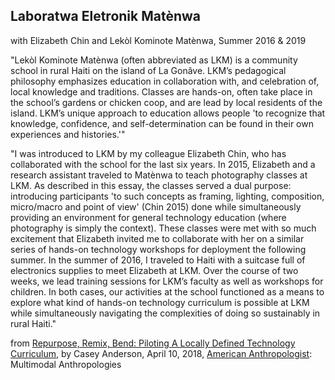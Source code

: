 <Cover
  src="https://payload.cargocollective.com/1/17/549792/13930520/DSC00451_1000.JPG"
  alt=""
  caption=""
/>

## Laboratwa Eletronik Matènwa
with Elizabeth Chin and Lekòl Kominote Matènwa, Summer 2016 & 2019

"Lekòl Kominote Matènwa (often abbreviated as LKM) is a community school in rural Haiti on the island of La Gonâve. LKM’s pedagogical philosophy emphasizes education in collaboration with, and celebration of, local knowledge and traditions. Classes are hands-on, often take place in the school’s gardens or chicken coop, and are lead by local residents of the island. LKM’s unique approach to education allows people 'to recognize that knowledge, confidence, and self-determination can be found in their own experiences and histories.'"

"I was introduced to LKM by my colleague Elizabeth Chin, who has collaborated with the school for the last six years. In 2015, Elizabeth and a research assistant traveled to Matènwa to teach photography classes at LKM. As described in this essay, the classes served a dual purpose: introducing participants 'to such concepts as framing, lighting, composition, micro/macro and point of view' (Chin 2015) done while simultaneously providing an environment for general technology education (where photography is simply the context). These classes were met with so much excitement that Elizabeth invited me to collaborate with her on a similar series of hands-on technology workshops for deployment the following summer. In the summer of 2016, I traveled to Haiti with a suitcase full of electronics supplies to meet Elizabeth at LKM. Over the course of two weeks, we lead training sessions for LKM’s faculty as well as workshops for children. In both cases, our activities at the school functioned as a means to explore what kind of hands-on technology curriculum is possible at LKM while simultaneously navigating the complexities of doing so sustainably in rural Haiti."

from [Repurpose, Remix, Bend: Piloting A Locally Defined Technology Curriculum](https://www.americananthropologist.org/online-content/repurpose-remix-bend-piloting-a-locally-defined-technology-curriculum), by Casey Anderson, April 10, 2018, [American Anthropologist](https://www.americananthropologist.org/): Multimodal Anthropologies
